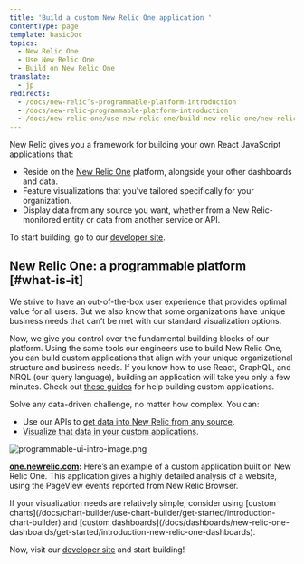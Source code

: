 ```yaml
---
title: 'Build a custom New Relic One application '
contentType: page
template: basicDoc
topics:
  - New Relic One
  - Use New Relic One
  - Build on New Relic One
translate:
  - jp
redirects:
  - /docs/new-relic’s-programmable-platform-introduction
  - /docs/new-relic-programmable-platform-introduction
  - /docs/new-relic-one/use-new-relic-one/build-new-relic-one/new-relic-one-build-your-own-custom-new-relic-one-application
---
```


New Relic gives you a framework for building your own React JavaScript applications that:

* Reside on the [New Relic One](/docs/new-relic-one/use-new-relic-one/get-started/introduction-new-relic-one) platform, alongside your other dashboards and data.
* Feature visualizations that you've tailored specifically for your organization.
* Display data from any source you want, whether from a New Relic-monitored entity or data from another service or API.

To start building, go to our [developer site](https://developer.newrelic.com/).

## New Relic One: a programmable platform [#what-is-it]

We strive to have an out-of-the-box user experience that provides optimal value for all users. But we also know that some organizations have unique business needs that can’t be met with our standard visualization options.

Now, we give you control over the fundamental building blocks of our platform. Using the same tools our engineers use to build New Relic One, you can build custom applications that align with your unique organizational structure and business needs. If you know how to use React, GraphQL, and NRQL (our query language), building an application will take you only a few minutes. Check out [these guides](http://developer.newrelic.com/build-apps) for help building custom applications.

Solve any data-driven challenge, no matter how complex. You can:

* Use our APIs to [get data into New Relic from any source](https://developer.newrelic.com/collect-data/collect-data-from-any-source).
* [Visualize that data in your custom applications](https://developer.newrelic.com/build-apps).

![programmable-ui-intro-image.png](./images/new-relic-one-browser-analyzer-example-application_0.png "programmable-ui-intro-image.png")

**[one.newrelic.com](http://one.newrelic.com):** Here’s an example of a custom application built on New Relic One. This application gives a highly detailed analysis of a website, using the PageView events reported from New Relic Browser.

<Callout variant="tip">
  If your visualization needs are relatively simple, consider using [custom charts](/docs/chart-builder/use-chart-builder/get-started/introduction-chart-builder) and [custom dashboards](/docs/dashboards/new-relic-one-dashboards/get-started/introduction-new-relic-one-dashboards).
</Callout>

Now, visit our [developer site](http://developer.newrelic.com) and start building!
